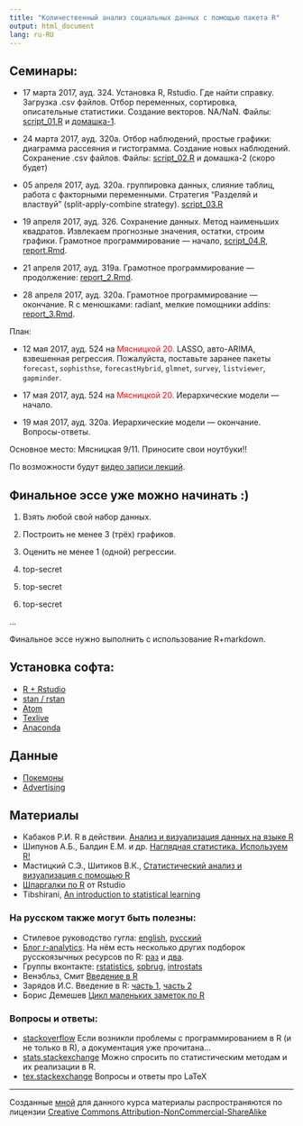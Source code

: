 ```yaml
---
title: "Количественный анализ социальных данных с помощью пакета R"
output: html_document
lang: ru-RU
---
```


## Семинары:


* 17 марта 2017, ауд. 324. Установка R, Rstudio. Где найти справку. Загрузка .csv файлов. Отбор переменных, сортировка, описательные статистики. Создание векторов. NA/NaN. Файлы: [script_01.R](https://github.com/bdemeshev/r_socio_hse/raw/master/script_01.R) и [домашка-1](https://github.com/bdemeshev/r_socio_hse/raw/master/ht_01.pdf).


* 24 марта 2017, ауд. 320а. Отбор наблюдений, простые графики: диаграмма рассеяния и гистограмма. Создание новых наблюдений. Сохранение .csv файлов. Файлы: [script_02.R](https://github.com/bdemeshev/r_socio_hse/raw/master/script_02.R) и домашка-2 (скоро будет)





* 05 апреля 2017, ауд. 320а. группировка данных, слияние таблиц, работа с факторными переменными. Стратегия "Разделяй и властвуй" (split-apply-combine strategy).  [script_03.R](https://github.com/bdemeshev/r_socio_hse/raw/master/script_03.R)



* 19 апреля 2017, ауд. 326. Сохранение данных. Метод наименьших квадратов. Извлекаем прогнозные значения, остатки, строим графики. Грамотное программирование — начало, [script_04.R](https://github.com/bdemeshev/r_socio_hse/raw/master/script_04.R), [report.Rmd](https://github.com/bdemeshev/r_socio_hse/raw/master/report.Rmd). 


* 21 апреля 2017, ауд. 319а. Грамотное программирование — продолжение: [report_2.Rmd](https://github.com/bdemeshev/r_socio_hse/raw/master/report_2.Rmd).

* 28 апреля 2017, ауд. 320а.  Грамотное программирование — окончание. R с менюшками: radiant, мелкие помощники addins: [report_3.Rmd](https://github.com/bdemeshev/r_socio_hse/raw/master/report_3.Rmd).

План:

* 12 мая 2017, ауд. 524 на <span style="color:red">Мясницкой 20.</span> LASSO, авто-ARIMA, взвешенная регрессия. Пожалуйста, поставьте заранее пакеты `forecast`, `sophisthse`, `forecastHybrid`, `glmnet`, `survey`, `listviewer`, `gapminder`.

* 17 мая 2017, ауд. 524 на <span style="color:red">Мясницкой 20.</span> Иерархические модели — начало.

* 19 мая 2017, ауд. 320а.  Иерархические модели — окончание. Вопросы-ответы.

Основное место: Мясницкая 9/11. Приносите свои ноутбуки!!

По возможности будут [видео записи лекций](https://www.youtube.com/playlist?list=PL1poMUvVlAqcma4pOO_ldFxang7D2CsVi).

## Финальное эссе уже можно начинать :)

1. Взять любой свой набор данных.

2. Построить не менее 3 (трёх) графиков.

3. Оценить не менее 1 (одной)  регрессии.

4. top-secret

5. top-secret

6. top-secret

...

Финальное эссе нужно выполнить с использование R+markdown. 

## Установка софта:

* [R + Rstudio](http://bdemeshev.github.io/installation/r/R_installation.html)
* [stan / rstan](http://bdemeshev.github.io/installation/r_stan/r_stan_installation.html)
* [Atom](https://atom.io/)
* [Texlive](https://www.tug.org/texlive/)
* [Anaconda](https://www.continuum.io/downloads)

## Данные

* [Покемоны](https://github.com/bdemeshev/r_socio_hse/raw/master/datasets/pokemon.csv)
* [Advertising](http://www-bcf.usc.edu/~gareth/ISL/Advertising.csv)


## Материалы

* Кабаков Р.И. R в действии. [Анализ и визуализация данных на языке R](http://kek.ksu.ru/eos/WM/Kabacoff2014ru.pdf)
* Шипунов А.Б., Балдин Е.М. и др. [Наглядная статистика. Используем R!](http://ashipunov.info/shipunov/school/books/rbook.pdf) 
* Мастицкий С.Э., Шитиков В.К., [Статистический анализ и визуализация с помощью R](http://www.ievbras.ru/ecostat/Kiril/R/Mastitsky%20and%20Shitikov%202014.pdf)
* [Шпаргалки по R](https://www.rstudio.com/resources/cheatsheets/) от Rstudio
* Tibshirani, [An introduction to statistical learning](http://www-bcf.usc.edu/~gareth/ISL/)

### На русском также могут быть полезны:

* Стилевое руководство гугла:
[english](https://google-styleguide.googlecode.com/svn/trunk/Rguide.xml),
[русский](https://9ccb6b88-a-cba0391b-s-sites.googlegroups.com/a/kiber-guu.ru/r-practice/links/R_style_from_Google.pdf?attachauth=ANoY7crkge5FhA5LZtMwj6Ilur-WbnkKLijkDkoB01VZZAlsFoRjEo7YwgqvW-Gid6ffwBmz3TMT51kMnw8JljZeQlDPRXMKZctirezqTziipn5TOaB9D1IaQ7qzTSusjkIyYV2jMchrhAsXOHTo_G0VRztBxYeecm4HYS19M1VTxn-UluL_9tYpsOEpDvhV1ghlRvk57pCxDO3C4wSV63SQIy0p7cjo6r-HB6Dj0CG7iNKM_RTjaAw%3D&attredirects=0)
* [Блог r-analytics](http://r-analytics.blogspot.ru). На нём есть несколько
других подборок русскоязычных ресурсов по R:
[раз](http://r-analytics.blogspot.ru/p/blog-page_20.html) и
[два](http://r-analytics.blogspot.ru/p/blog-page_80.html). 
* Группы вконтакте: [rstatistics](https://vk.com/rstatistics), [spbrug](https://vk.com/spbrug), [introstats](https://vk.com/introstats) 
* Венэбльз, Смит [Введение в R](http://www.ievbras.ru/ecostat/Kiril/R/Biblio/R_rus/Venables%20%c2%e2%e5%e4%e5%ed%e8%e5%20%e2%20R.pdf)
* Зарядов И.С. Введение в R: [часть 1](http://www.ievbras.ru/ecostat/Kiril/R/Biblio/R_rus/%c7%e0%f0%ff%e4%ee%e2%20%f7%e0%f1%f2%fc_1.pdf), [часть 2](http://www.ievbras.ru/ecostat/Kiril/R/Biblio/R_rus/%c7%e0%f0%ff%e4%ee%e2%20%f7%e0%f1%f2%fc_2.pdf)
* Борис Демешев [Цикл маленьких заметок по R](http://bdemeshev.github.io/r_cycle/)

### Вопросы и ответы:

* [stackoverflow](http://stackoverflow.com/) Если возникли проблемы с
программированием в R (и не только в R), а документация уже прочитана...
* [stats.stackexchange](http://stats.stackexchange.com/) Можно спросить по
статистическим методам и их реализации в R.
* [tex.stackexchange](http://tex.stackexchange.com/) Вопросы и ответы про LaTeX




-------
Созданные [мной](https://bdemeshev.github.io/about/) для данного курса материалы распространяются по лицензии [Creative Commons Attribution-NonCommercial-ShareAlike](http://creativecommons.org/licenses/by-nc-sa/3.0/deed.ru)
